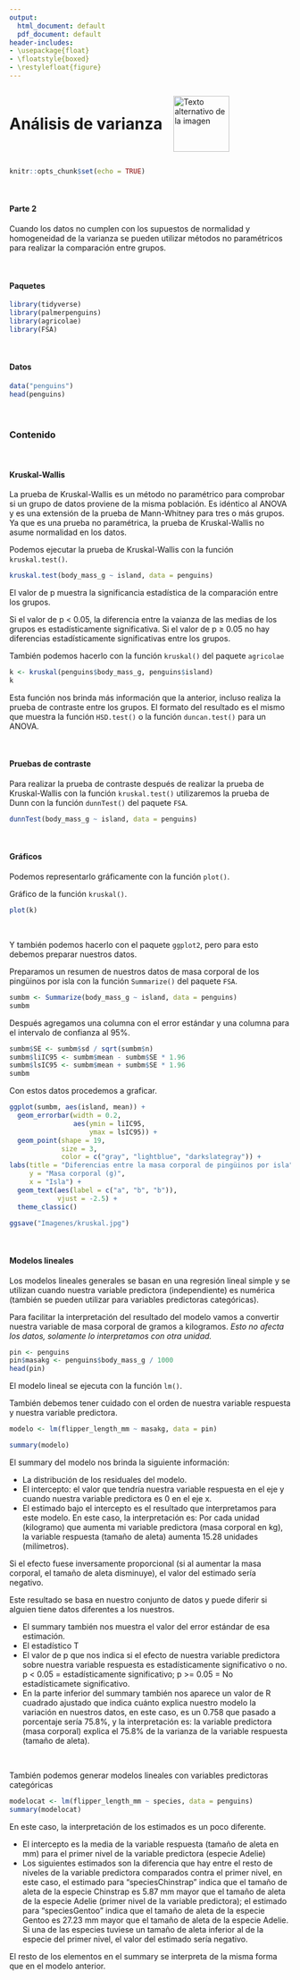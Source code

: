 ```yaml
---
output:
  html_document: default
  pdf_document: default
header-includes:
- \usepackage{float}
- \floatstyle{boxed}
- \restylefloat{figure}
---
```


<div style="display:flex; align-items:center;">
  <h1 style="margin:0;">Análisis de varianza</h1>
  <img src="Imagenes/HNBI_LOGO1.jpeg" alt="Texto alternativo de la imagen" style="width:100px; margin-left:20px;">
</div>

```r
knitr::opts_chunk$set(echo = TRUE)
```

<br>

#### Parte 2

Cuando los datos no cumplen con los supuestos de normalidad y homogeneidad de la varianza se pueden utilizar métodos no paramétricos para realizar la comparación entre grupos.

<br>

#### Paquetes

```r
library(tidyverse)
library(palmerpenguins)
library(agricolae)
library(FSA)
```

<br>

#### Datos

```r
data("penguins")
head(penguins)
```

<br>

### Contenido{.tabset .tabset-pills}

<br>

#### Kruskal-Wallis

La prueba de Kruskal-Wallis es un método no paramétrico para comprobar si un grupo de datos proviene de la misma población. Es idéntico al ANOVA y es una extensión de la prueba de Mann-Whitney para tres o más grupos.
Ya que es una prueba no paramétrica, la prueba de Kruskal-Wallis no asume normalidad en los datos.

Podemos ejecutar la prueba de Kruskal-Wallis con la función `kruskal.test()`.

```r
kruskal.test(body_mass_g ~ island, data = penguins)
```

El valor de p muestra la significancia estadística de la comparación entre los grupos. 

Si el valor de p < 0.05, la diferencia entre la vaianza de las medias de los grupos es estadísticamente significativa. Si el valor de p ≥ 0.05 no hay diferencias estadísticamente significativas entre los grupos.

También podemos hacerlo con la función `kruskal()` del paquete `agricolae`

```r
k <- kruskal(penguins$body_mass_g, penguins$island)
k
```

Esta función nos brinda más información que la anterior, incluso realiza la prueba de contraste entre los grupos. El formato del resultado es el mismo que muestra la función `HSD.test()` o la función `duncan.test()` para un ANOVA.

<br>

#### Pruebas de contraste

Para realizar la prueba de contraste después de realizar la prueba de Kruskal-Wallis con la función `kruskal.test()` utilizaremos la prueba de Dunn con la función `dunnTest()` del paquete `FSA`.

```r
dunnTest(body_mass_g ~ island, data = penguins)
```

<br>

#### Gráficos

Podemos representarlo gráficamente con la función `plot()`.

Gráfico de la función `kruskal()`.

```r
plot(k)
```

<br>

Y también podemos hacerlo con el paquete `ggplot2`, pero para esto debemos preparar nuestros datos.

Preparamos un resumen de nuestros datos de masa corporal de los pingüinos por isla con la función `Summarize()` del paquete `FSA`.

```r
sumbm <- Summarize(body_mass_g ~ island, data = penguins)
sumbm
```

Después agregamos una columna con el error estándar  y una columna para el intervalo de confianza al 95%.

```r
sumbm$SE <- sumbm$sd / sqrt(sumbm$n)
sumbm$liIC95 <- sumbm$mean - sumbm$SE * 1.96
sumbm$lsIC95 <- sumbm$mean + sumbm$SE * 1.96
sumbm
```

Con estos datos procedemos a graficar.

```r
ggplot(sumbm, aes(island, mean)) +
  geom_errorbar(width = 0.2, 
                aes(ymin = liIC95, 
                    ymax = lsIC95)) +
  geom_point(shape = 19, 
             size = 3, 
             color = c("gray", "lightblue", "darkslategray")) +
labs(title = "Diferencias entre la masa corporal de pingüinos por isla",
     y = "Masa corporal (g)",
     x = "Isla") +
  geom_text(aes(label = c("a", "b", "b")), 
            vjust = -2.5) +
  theme_classic()
```

```r
ggsave("Imagenes/kruskal.jpg")
```

<br>

#### Modelos lineales

Los modelos lineales generales se basan en una regresión lineal simple y se utilizan cuando nuestra variable predictora (independiente) es numérica (también se pueden utilizar para variables predictoras categóricas).

Para facilitar la interpretación del resultado del modelo vamos a convertir nuestra variable de masa corporal de gramos a kilogramos. _Esto no afecta los datos, solamente lo interpretamos con otra unidad._

```r
pin <- penguins
pin$masakg <- penguins$body_mass_g / 1000
head(pin)
```

El modelo lineal se ejecuta con la función `lm()`.

También debemos tener cuidado con el orden de nuestra variable respuesta y nuestra variable predictora.

```r
modelo <- lm(flipper_length_mm ~ masakg, data = pin)
```

```r
summary(modelo)
```

El summary del modelo nos brinda la siguiente información:

- La distribución de los residuales del modelo. 
- El intercepto: el valor que tendría nuestra variable respuesta en el eje y cuando nuestra variable predictora es 0 en el eje x. 
- El estimado bajo el intercepto es el resultado que interpretamos para este modelo. En este caso, la interpretación es: Por cada unidad (kilogramo) que aumenta mi variable predictora (masa corporal en kg), la variable respuesta (tamaño de aleta) aumenta 15.28 unidades (milímetros).

Si el efecto fuese inversamente proporcional (si al aumentar la masa corporal, el tamaño de aleta disminuye), el valor del estimado sería negativo. 

Este resultado se basa en nuestro conjunto de datos y puede diferir si alguien tiene datos diferentes a los nuestros. 

- El summary también nos muestra el valor del error estándar de esa estimación.
- El estadístico T 
- El valor de p que nos indica si el efecto de nuestra variable predictora sobre nuestra variable respuesta es estadísticamente significativo o no. p < 0.05 = estadísticamente significativo; p >= 0.05 = No estadísticamete significativo. 
- En la parte inferior del summary también nos aparece un valor de R cuadrado ajustado que indica cuánto explica nuestro modelo la variación en nuestros datos, en este caso, es un 0.758 que pasado a porcentaje sería 75.8%, y la interpretación es: la variable predictora (masa corporal) explica el 75.8% de la varianza de la variable respuesta (tamaño de aleta).

<br>

También podemos generar modelos lineales con variables predictoras categóricas

```r
modelocat <- lm(flipper_length_mm ~ species, data = penguins)
summary(modelocat)
```

En este caso, la interpretación de los estimados es un poco diferente. 

- El intercepto es la media de la variable respuesta (tamaño de aleta en mm) para el primer nivel de la variable predictora (especie Adelie) 
- Los siguientes estimados son la diferencia que hay entre el resto de niveles de la variable predictora comparados contra el primer nivel, en este caso, el estimado para "speciesChinstrap" indica que el tamaño de aleta de la especie Chinstrap es 5.87 mm mayor que el tamaño de aleta de la especie Adelie (primer nivel de la variable predictora); el estimado para "speciesGentoo" indica que el tamaño de aleta de la especie Gentoo es 27.23 mm mayor que el tamaño de aleta de la especie Adelie. Si una de las especies tuviese un tamaño de aleta inferior al de la especie del primer nivel, el valor del estimado sería negativo. 

El resto de los elementos en el summary se interpreta de la misma forma que en el modelo anterior.